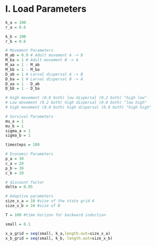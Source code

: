 # I. Load Parameters

```r

k_a = 100
r_a = 0.6

k_b = 100
r_b = 0.6

# Movement Parameters
M_ab = 0.9 # Adult movement A -> B 
M_ba = 1 # Adult movement B -> A 
M_aa = 1 - M_ab
M_bb = 1 - M_ba
D_ab = 1 # Larval dispersal A -> B 
D_ba = 1 # Larval dispersal B -> A
D_aa = 1 - D_ab
D_bb = 1 - D_ba

# High movement (0.8 both) low dispersal (0.2 both) "high low"
# Low movement (0.2 both) high dispersal (0.8 both) "low high"
# high movement (0.8 both) high dispersal (0.8 both) "high high"

# Survival Parameters
mu_a = 1
mu_b = 1
sigma_a = 1
sigma_b = 1

timesteps = 100

# Economic Parameters
p_a = 30
c_a = 20
p_b = 30
c_b = 20

# discount factor
delta = 0.95

# Adaptive parameters
size_x_a = 10 #size of the state grid A
size_x_b = 10 #size of B

T = 100 #time horizon for backward induction

small = 0.1

x_a_grid = seq(small, k_a,length.out=size_x_a)
x_b_grid = seq(small, k_b, length.out=size_x_b)

```